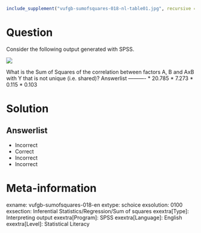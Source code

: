 ```r
include_supplement("vufgb-sumofsquares-018-nl-table01.jpg", recursive = TRUE)
```

Question
========

Consider the following output generated with SPSS. 

![](vufgb-sumofsquares-018-nl-table01.jpg)

What is the Sum of Squares of the correlation between factors A, B and AxB with Y that is not unique (i.e. shared)? 
Answerlist
----------
* 20.785
* 7.273
* 0.115
* 0.103

Solution
========

Answerlist
----------
* Incorrect
* Correct
* Incorrect
* Incorrect

Meta-information
================
exname: vufgb-sumofsquares-018-en
extype: schoice
exsolution: 0100
exsection: Inferential Statistics/Regression/Sum of squares
exextra[Type]: Interpreting output
exextra[Program]: SPSS
exextra[Language]: English
exextra[Level]: Statistical Literacy
